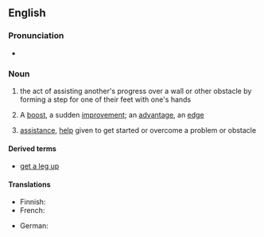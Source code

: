 ==English==
===Pronunciation===
* {{audio|en|LL-Q1860 (eng)-PerfectSoundWhatever-leg up.wav|Audio (CA)}}

===Noun===
{{head|en|noun}}

# {{lb|en|literally}} the act of assisting another's progress over a wall or other obstacle by forming a step for one of their feet with one's hands
# {{lb|en|figuratively}} A [[boost]], a sudden [[improvement]]; an [[advantage]], an [[edge]]
# {{lb|en|figuratively}} [[assistance]], [[help]] given to get started or overcome a problem or obstacle

====Derived terms====
* [[get a leg up]]

====Translations====
{{trans-top|forming a step with one's hands}}
* Finnish: {{t|fi|punttaus}}
* French: {{t+|fr|courte échelle|f}}
{{trans-mid}}
* German: {{t+|de|Räuberleiter|f}}
{{trans-bottom}}